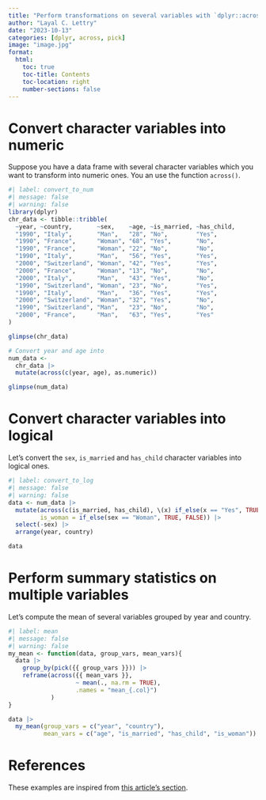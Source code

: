 ```yaml
---
title: "Perform transformations on several variables with `dplyr::across()` and `dplyr::pick()`"
author: "Layal C. Lettry"
date: "2023-10-13"
categories: [dplyr, across, pick]
image: "image.jpg"
format:
  html:
    toc: true
    toc-title: Contents
    toc-location: right
    number-sections: false
---
```


# Convert character variables into numeric

Suppose you have a data frame with several character variables which you want to transform into numeric ones. You an use the function `across()`.

```r
#| label: convert_to_num
#| message: false
#| warning: false
library(dplyr)
chr_data <- tibble::tribble(
  ~year, ~country,       ~sex,    ~age, ~is_married, ~has_child,
  "1990", "Italy",       "Man",   "28", "No",        "Yes",
  "1990", "France",      "Woman", "68", "Yes",       "No",
  "1990", "France",      "Woman", "22", "No",        "No",
  "1990", "Italy",       "Man",   "56", "Yes",       "Yes",
  "2000", "Switzerland", "Woman", "42", "Yes",       "Yes",
  "2000", "France",      "Woman", "13", "No",        "No",
  "2000", "Italy",       "Man",   "43", "Yes",       "No",
  "1990", "Switzerland", "Woman", "23", "No",        "Yes",
  "1990", "Italy",       "Man",   "36", "Yes",       "Yes",
  "2000", "Switzerland", "Woman", "32", "Yes",       "No",
  "1990", "Switzerland", "Man",   "23", "No",        "No",
  "2000", "France",      "Man",   "63", "Yes",       "Yes"
)

glimpse(chr_data)

# Convert year and age into 
num_data <- 
  chr_data |> 
  mutate(across(c(year, age), as.numeric))

glimpse(num_data)
```

# Convert character variables into logical

Let's convert the `sex`, `is_married` and `has_child` character variables into logical ones.

```r
#| label: convert_to_log
#| message: false
#| warning: false
data <- num_data |> 
  mutate(across(c(is_married, has_child), \(x) if_else(x == "Yes", TRUE, FALSE)),
         is_woman = if_else(sex == "Woman", TRUE, FALSE)) |> 
  select(-sex) |> 
  arrange(year, country)

data
```

# Perform summary statistics on multiple variables

Let's compute the mean of several variables grouped by year and country.

```r
#| label: mean
#| message: false
#| warning: false
my_mean <- function(data, group_vars, mean_vars){
  data |> 
    group_by(pick({{ group_vars }})) |> 
    reframe(across({{ mean_vars }}, 
                   ~ mean(., na.rm = TRUE), 
                   .names = "mean_{.col}")
            )
}

data |> 
  my_mean(group_vars = c("year", "country"),
          mean_vars = c("age", "is_married", "has_child", "is_woman"))

```

# References

These examples are inspired from [this article's section](https://dplyr.tidyverse.org/articles/programming.html#transforming-user-supplied-variables).
